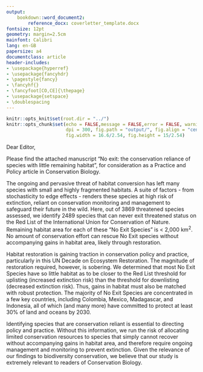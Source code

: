 ```yaml
---
output:
    bookdown::word_document2:
        reference_docx: coverletter_template.docx
fontsize: 12pt
geometry: margin=2.5cm
mainfont: Calibri
lang: en-GB
papersize: a4
documentclass: article
header-includes:
- \usepackage{hyperref}
- \usepackage{fancyhdr}
- \pagestyle{fancy}
- \fancyhf{}
- \fancyfoot[CO,CE]{\thepage}
- \usepackage{setspace}
- \doublespacing
---
```


```r
knitr::opts_knit$set(root.dir = "../")
knitr::opts_chunk$set(echo = FALSE,message = FALSE,error = FALSE, warning = FALSE,
                      dpi = 300, fig.path = "output/", fig.align = "center", 
                      fig.width = 16.6/2.54, fig.height = 15/2.54)
```

Dear Editor,

Please find the attached manuscript "No exit: the conservation reliance of species with little remaining habitat", for consideration as a Practice and Policy article in Conservation Biology. 

The ongoing and pervasive threat of habitat conversion has left many species with small and highly fragmented habitats. A suite of factors - from stochasticity to edge effects - renders these species at high risk of extinction, reliant on conservation monitoring and management to safeguard their future in the wild. Here, out of 3869 threatened species assessed, we identify 2489 species that can never exit threatened status on the Red List of the International Union for Conservation of Nature. Remaining habitat area for each of these "No Exit Species" is < 2,000 km^2^. No amount of conservation effort can rescue No Exit species without accompanying gains in habitat area, likely through restoration.

Habitat restoration is gaining traction in conservation policy and practice, particularly in this UN Decade on Ecosystem Restoration. The magnitude of restoration required, however, is sobering. We determined that most No Exit Species have so little habitat as to be closer to the Red List threshold for uplisting (increased extinction risk) than the threshold for downlisting (decreased extinction risk). Thus, gains in habitat must also be matched with robust protection. The majority of No Exit Species are concentrated in a few key countries, including Colombia, Mexico, Madagascar, and Indonesia, all of which (and many more) have committed to protect at least 30% of land and oceans by 2030.

Identifying species that are conservation reliant is essential to directing policy and practice. Without this information, we run the risk of allocating limited conservation resources to species that simply cannot recover without accompanying gains in habitat area, and therefore require ongoing management and monitoring to prevent extinction. Given the relevance of our findings to biodiversity conservation, we believe that our study is extremely relevant to readers of Conservation Biology. 

